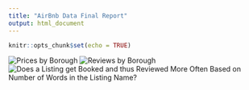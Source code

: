 ```yaml
---
title: "AirBnb Data Final Report"
output: html_document
---
```


```r
knitr::opts_chunk$set(echo = TRUE)
```

![Prices by Borough](figures/prices_by_borough.png)
![Reviews by Borough](figures/reviews_by_borough.png)
![Does a Listing get Booked and thus Reviewed More Often Based on Number of Words in the Listing Name?](figures/name_wcount_reviews.png)

